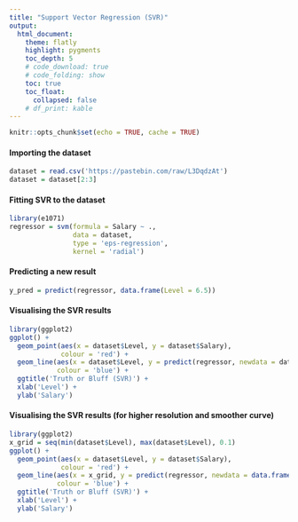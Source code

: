 ```yaml
---
title: "Support Vector Regression (SVR)"
output:
  html_document:
    theme: flatly
    highlight: pygments
    toc_depth: 5
    # code_download: true
    # code_folding: show
    toc: true
    toc_float:
      collapsed: false
    # df_print: kable
---
```


```r
knitr::opts_chunk$set(echo = TRUE, cache = TRUE)
```

#### Importing the dataset
```r
dataset = read.csv('https://pastebin.com/raw/L3DqdzAt')
dataset = dataset[2:3]
```


#### Fitting SVR to the dataset

```r
library(e1071)
regressor = svm(formula = Salary ~ .,
                data = dataset,
                type = 'eps-regression',
                kernel = 'radial')
```


#### Predicting a new result
```r
y_pred = predict(regressor, data.frame(Level = 6.5))
```


#### Visualising the SVR results

```r
library(ggplot2)
ggplot() +
  geom_point(aes(x = dataset$Level, y = dataset$Salary),
             colour = 'red') +
  geom_line(aes(x = dataset$Level, y = predict(regressor, newdata = dataset)),
            colour = 'blue') +
  ggtitle('Truth or Bluff (SVR)') +
  xlab('Level') +
  ylab('Salary')
```


#### Visualising the SVR results (for higher resolution and smoother curve)

```r
library(ggplot2)
x_grid = seq(min(dataset$Level), max(dataset$Level), 0.1)
ggplot() +
  geom_point(aes(x = dataset$Level, y = dataset$Salary),
             colour = 'red') +
  geom_line(aes(x = x_grid, y = predict(regressor, newdata = data.frame(Level = x_grid))),
            colour = 'blue') +
  ggtitle('Truth or Bluff (SVR)') +
  xlab('Level') +
  ylab('Salary')
```

